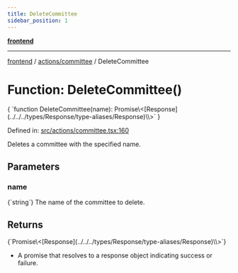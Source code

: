 ```yaml
---
title: DeleteCommittee
sidebar_position: 1
---
```



[**frontend**](../../..)

***

[frontend](../../..) / [actions/committee](..) / DeleteCommittee

# Function: DeleteCommittee()

<CodeBlock language="ts">
{ `function DeleteCommittee(name): Promise\<[Response](../../../types/Response/type-aliases/Response)\<void\>\>` }
</CodeBlock>

Defined in: [src/actions/committee.tsx:160](https://github.com/svsticky/CommitteeClash/blob/e5fd1c9fb89fe447a4c38e43ebba51eb1e51230c/frontend/src/actions/committee.tsx#L160)

Deletes a committee with the specified name.

## Parameters

### name
<CodeBlock language="ts">
{`string`}
</CodeBlock>
The name of the committee to delete.

## Returns
<CodeBlock language="ts">
{`Promise\<[Response](../../../types/Response/type-aliases/Response)\<void\>\>`}
</CodeBlock>

- A promise that resolves to a response object indicating success or failure.

